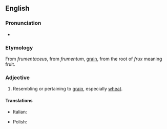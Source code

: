 ==English==

===Pronunciation===
* {{rhymes|eɪʃəs|lang=en}}

===Etymology===
From {{etyl|LL.|en}} ''frumentaceus'', from {{etyl|la|en}} ''frumentum'', [[grain]], from the root of ''frux'' meaning fruit.

===Adjective===
{{en-adj}}

# Resembling or pertaining to [[grain]], especially [[wheat]].

====Translations====
{{trans-top|resembling or pertaining to grain, especially wheat}}
* Italian: {{t|it|frumentaceo}}
{{trans-mid}}
* Polish: {{t+|pl|zbożowy|m}}
{{trans-bottom}}
